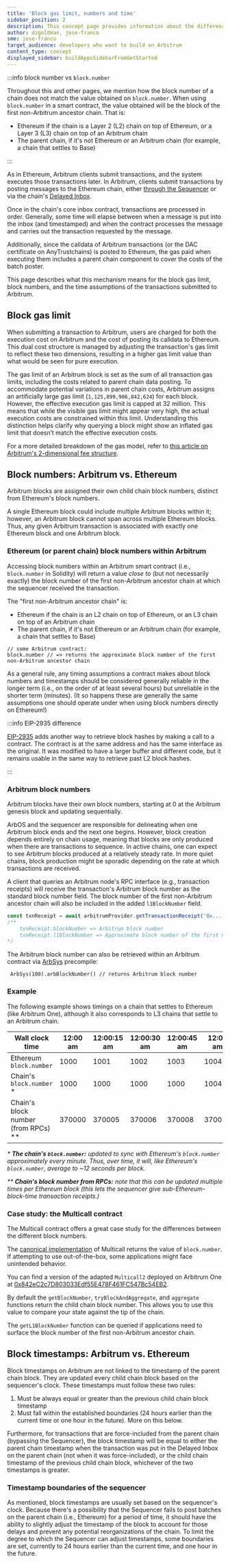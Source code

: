 ```yaml
---
title: 'Block gas limit, numbers and time'
sidebar_position: 2
description: This concept page provides information about the differences between Arbitrum and Ethereum in terms of block gas limit, numbers and timing, so developers can easily understand what to expect when deploying to Arbitrum
author: dzgoldman, jose-franco
sme: jose-franco
target_audience: developers who want to build on Arbitrum
content_type: concept
displayed_sidebar: buildAppsSidebarFromGetStarted
---
```


:::info block number vs `block.number`

Throughout this and other pages, we mention how the block number of a chain does not match the value obtained on `block.number`. When using `block.number` in a smart contract, the value obtained will be the block of the first non-Arbitrum ancestor chain. That is:

- Ethereum if the chain is a Layer 2 (L2) chain on top of Ethereum, or a Layer 3 (L3) chain on top of an Arbitrum chain
- The parent chain, if it's not Ethereum or an Arbitrum chain (for example, a chain that settles to Base)

:::

As in Ethereum, Arbitrum clients submit transactions, and the system executes those transactions later. In Arbitrum, clients submit transactions by posting messages to the Ethereum chain, either [through the Sequencer](/how-arbitrum-works/03-sequencer.mdx) or via the chain's [Delayed Inbox](/how-arbitrum-works/03-sequencer.mdx).

Once in the chain's core inbox contract, transactions are processed in order. Generally, some time will elapse between when a message is put into the inbox (and timestamped) and when the contract processes the message and carries out the transaction requested by the message.

Additionally, since the calldata of Arbitrum transactions (or the DAC certificate on <a data-quicklook-from="arbitrum-anytrust-chain">AnyTrust</a>chains) is posted to Ethereum, the gas paid when executing them includes a parent chain component to cover the costs of the batch poster.

This page describes what this mechanism means for the block gas limit, block numbers, and the time assumptions of the transactions submitted to Arbitrum.

## Block gas limit

When submitting a transaction to Arbitrum, users are charged for both the execution cost on Arbitrum and the cost of posting its calldata to Ethereum. This dual cost structure is managed by adjusting the transaction's gas limit to reflect these two dimensions, resulting in a higher gas limit value than what would be seen for pure execution.

The gas limit of an Arbitrum block is set as the sum of all transaction gas limits, including the costs related to parent chain data posting. To accommodate potential variations in parent chain costs, Arbitrum assigns an artificially large gas limit (`1,125,899,906,842,624`) for each block. However, the effective execution gas limit is capped at 32 million. This means that while the visible gas limit might appear very high, the actual execution costs are constrained within this limit. Understanding this distinction helps clarify why querying a block might show an inflated gas limit that doesn’t match the effective execution costs.

For a more detailed breakdown of the gas model, refer to [this article on Arbitrum's 2-dimensional fee structure](https://medium.com/offchainlabs/understanding-arbitrum-2-dimensional-fees-fd1d582596c9).

## Block numbers: Arbitrum vs. Ethereum

Arbitrum blocks are assigned their own child chain block numbers, distinct from Ethereum's block numbers.

A single Ethereum block could include multiple Arbitrum blocks within it; however, an Arbitrum block cannot span across multiple Ethereum blocks. Thus, any given Arbitrum transaction is associated with exactly one Ethereum block and one Arbitrum block.

### Ethereum (or parent chain) block numbers within Arbitrum

Accessing block numbers within an Arbitrum smart contract (i.e., `block.number` in Solidity) will return a value _close to_ (but not necessarily exactly) the block number of the first non-Arbitrum ancestor chain at which the sequencer received the transaction.

The "first non-Arbitrum ancestor chain" is:

- Ethereum if the chain is an L2 chain on top of Ethereum, or an L3 chain on top of an Arbitrum chain
- The parent chain, if it's not Ethereum or an Arbitrum chain (for example, a chain that settles to Base)

```solidity
// some Arbitrum contract:
block.number // => returns the approximate block number of the first non-Arbitrum ancestor chain
```

As a general rule, any timing assumptions a contract makes about block numbers and timestamps should be considered generally reliable in the longer term (i.e., on the order of at least several hours) but unreliable in the shorter term (minutes). (It so happens these are generally the same assumptions one should operate under when using block numbers directly on Ethereum!)

:::info EIP-2935 difference

[EIP-2935](https://eips.ethereum.org/EIPS/eip-2935) adds another way to retrieve block hashes by making a call to a contract. The contract is at the same address and has the same interface as the original. It was modified to have a larger buffer and different code, but it remains usable in the same way to retrieve past L2 block hashes.

:::

### Arbitrum block numbers

Arbitrum blocks have their own block numbers, starting at 0 at the Arbitrum genesis block and updating sequentially.

ArbOS and the sequencer are responsible for delineating when one Arbitrum block ends and the next one begins. However, block creation depends entirely on chain usage, meaning that blocks are only produced when there are transactions to sequence. In active chains, one can expect to see Arbitrum blocks produced at a relatively steady rate. In more quiet chains, block production might be sporadic depending on the rate at which transactions are received.

A client that queries an Arbitrum node's RPC interface (e.g., transaction receipts) will receive the transaction's Arbitrum block number as the standard block number field. The block number of the first non-Arbitrum ancestor chain will also be included in the added `l1BlockNumber` field.

```typescript
const txnReceipt = await arbitrumProvider.getTransactionReceipt('0x...');
/** 
    txnReceipt.blockNumber => Arbitrum block number
    txnReceipt.l1BlockNumber => Approximate block number of the first non-Arbitrum ancestor chain
*/
```

The Arbitrum block number can also be retrieved within an Arbitrum contract via [ArbSys](/build-decentralized-apps/precompiles/02-reference.mdx#arbsys) precompile:

```solidity
 ArbSys(100).arbBlockNumber() // returns Arbitrum block number
```

### Example

The following example shows timings on a chain that settles to Ethereum (like Arbitrum One), although it also corresponds to L3 chains that settle to an Arbitrum chain.

| Wall clock time                       | 12:00 am | 12:00:15 am | 12:00:30 am | 12:00:45 am | 12:01 am | 12:01:15 am |
| ------------------------------------- | -------- | ----------- | ----------- | ----------- | -------- | ----------- |
| Ethereum `block.number`               | 1000     | 1001        | 1002        | 1003        | 1004     | 1005        |
| Chain's `block.number` \*             | 1000     | 1000        | 1000        | 1000        | 1004     | 1004        |
| Chain's block number (from RPCs) \*\* | 370000   | 370005      | 370006      | 370008      | 370012   | 370015      |

_\* **The chain's `block.number`:** updated to sync with Ethereum's `block.number` approximately every minute. Thus, over time, it will, like Ethereum's `block.number`, average to ~12 seconds per block._

_\*\* **Chain's block number from RPCs:** note that this can be updated multiple times per Ethereum block (this lets the sequencer give sub-Ethereum-block-time transaction receipts.)_

### Case study: the Multicall contract

The Multicall contract offers a great case study for the differences between the different block numbers.

The [canonical implementation](https://github.com/makerdao/multicall/) of Multicall returns the value of `block.number`. If attempting to use out-of-the-box, some applications might face unintended behavior.

You can find a version of the adapted `Multicall2` deployed on Arbitrum One at [0x842eC2c7D803033Edf55E478F461FC547Bc54EB2](https://arbiscan.io/address/0x842eC2c7D803033Edf55E478F461FC547Bc54EB2#code).

By default the `getBlockNumber`, `tryBlockAndAggregate`, and `aggregate` functions return the child chain block number. This allows you to use this value to compare your state against the tip of the chain.

The `getL1BlockNumber` function can be queried if applications need to surface the block number of the first non-Arbitrum ancestor chain.

## Block timestamps: Arbitrum vs. Ethereum

Block timestamps on Arbitrum are not linked to the timestamp of the parent chain block. They are updated every child chain block based on the sequencer's clock. These timestamps must follow these two rules:

1. Must be always equal or greater than the previous child chain block timestamp
2. Must fall within the established boundaries (24 hours earlier than the current time or one hour in the future). More on this below.

Furthermore, for transactions that are force-included from the parent chain (bypassing the Sequencer), the block timestamp will be equal to either the parent chain timestamp when the transaction was put in the Delayed Inbox on the parent chain (not when it was force-included), or the child chain timestamp of the previous child chain block, whichever of the two timestamps is greater.

### Timestamp boundaries of the sequencer

As mentioned, block timestamps are usually set based on the sequencer's clock. Because there's a possibility that the Sequencer fails to post batches on the parent chain (i.e., Ethereum) for a period of time, it should have the ability to slightly adjust the timestamp of the block to account for those delays and prevent any potential reorganizations of the chain. To limit the degree to which the Sequencer can adjust timestamps, some boundaries are set, currently to 24 hours earlier than the current time, and one hour in the future.
